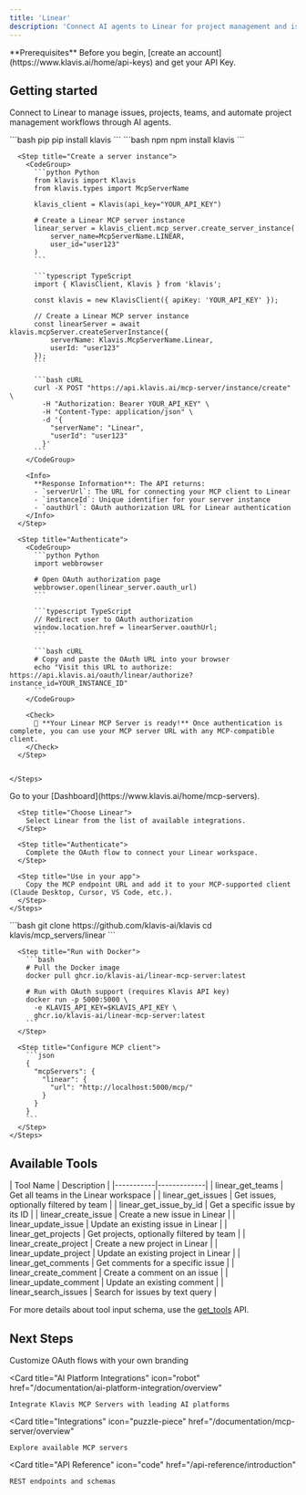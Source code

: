 ```yaml
---
title: 'Linear'
description: 'Connect AI agents to Linear for project management and issue tracking automation'
---
```


<Info>
  **Prerequisites**
  Before you begin, [create an account](https://www.klavis.ai/home/api-keys) and get your API Key.
</Info>

## Getting started

Connect to Linear to manage issues, projects, teams, and automate project management workflows through AI agents.

<Tabs>
  <Tab title="API">
    <Steps>
      <Step title="Install the SDKs (optional)">
        <CodeGroup>
          ```bash pip
          pip install klavis
          ```
          ```bash npm
          npm install klavis
          ```
        </CodeGroup>
      </Step>
      
      <Step title="Create a server instance">
        <CodeGroup>
          ```python Python
          from klavis import Klavis
          from klavis.types import McpServerName
          
          klavis_client = Klavis(api_key="YOUR_API_KEY")
          
          # Create a Linear MCP server instance
          linear_server = klavis_client.mcp_server.create_server_instance(
              server_name=McpServerName.LINEAR,
              user_id="user123"
          )
          ```
          
          ```typescript TypeScript
          import { KlavisClient, Klavis } from 'klavis';
          
          const klavis = new KlavisClient({ apiKey: 'YOUR_API_KEY' });
          
          // Create a Linear MCP server instance
          const linearServer = await klavis.mcpServer.createServerInstance({
              serverName: Klavis.McpServerName.Linear,
              userId: "user123"
          });
          ```
          
          ```bash cURL
          curl -X POST "https://api.klavis.ai/mcp-server/instance/create" \
            -H "Authorization: Bearer YOUR_API_KEY" \
            -H "Content-Type: application/json" \
            -d '{
              "serverName": "Linear",
              "userId": "user123"
            }'
          ```
        </CodeGroup>
        
        <Info>
          **Response Information**: The API returns:
          - `serverUrl`: The URL for connecting your MCP client to Linear
          - `instanceId`: Unique identifier for your server instance
          - `oauthUrl`: OAuth authorization URL for Linear authentication
        </Info>
      </Step>
      
      <Step title="Authenticate">
        <CodeGroup>
          ```python Python
          import webbrowser
          
          # Open OAuth authorization page
          webbrowser.open(linear_server.oauth_url)
          ```
          
          ```typescript TypeScript
          // Redirect user to OAuth authorization
          window.location.href = linearServer.oauthUrl;
          ```
          
          ```bash cURL
          # Copy and paste the OAuth URL into your browser
          echo "Visit this URL to authorize: https://api.klavis.ai/oauth/linear/authorize?instance_id=YOUR_INSTANCE_ID"
          ```
        </CodeGroup>
        
        <Check>
          🎉 **Your Linear MCP Server is ready!** Once authentication is complete, you can use your MCP server URL with any MCP-compatible client.
        </Check>
      </Step>
      

    </Steps>
  </Tab>
  
  <Tab title="UI">
    <Steps>
      <Step title="Open Dashboard">
        Go to your [Dashboard](https://www.klavis.ai/home/mcp-servers).
      </Step>
      
      <Step title="Choose Linear">
        Select Linear from the list of available integrations.
      </Step>
      
      <Step title="Authenticate">
        Complete the OAuth flow to connect your Linear workspace.
      </Step>
      
      <Step title="Use in your app">
        Copy the MCP endpoint URL and add it to your MCP-supported client (Claude Desktop, Cursor, VS Code, etc.).
      </Step>
    </Steps>
  </Tab>
  
  <Tab title="Open Source">
    <Steps>
      <Step title="Clone repository (for developers to build from source)">
        ```bash
        git clone https://github.com/klavis-ai/klavis
        cd klavis/mcp_servers/linear
        ```
      </Step>
      
      <Step title="Run with Docker">
        ```bash
        # Pull the Docker image
        docker pull ghcr.io/klavis-ai/linear-mcp-server:latest
        
        # Run with OAuth support (requires Klavis API key)
        docker run -p 5000:5000 \
          -e KLAVIS_API_KEY=$KLAVIS_API_KEY \
          ghcr.io/klavis-ai/linear-mcp-server:latest
        ```
      </Step>
      
      <Step title="Configure MCP client">
        ```json
        {
          "mcpServers": {
            "linear": {
              "url": "http://localhost:5000/mcp/"
            }
          }
        }
        ```
      </Step>
    </Steps>
  </Tab>
</Tabs>

## Available Tools

<Accordion title="Tools Information">
| Tool Name | Description |
|-----------|-------------|
| linear_get_teams | Get all teams in the Linear workspace |
| linear_get_issues | Get issues, optionally filtered by team |
| linear_get_issue_by_id | Get a specific issue by its ID |
| linear_create_issue | Create a new issue in Linear |
| linear_update_issue | Update an existing issue in Linear |
| linear_get_projects | Get projects, optionally filtered by team |
| linear_create_project | Create a new project in Linear |
| linear_update_project | Update an existing project in Linear |
| linear_get_comments | Get comments for a specific issue |
| linear_create_comment | Create a comment on an issue |
| linear_update_comment | Update an existing comment |
| linear_search_issues | Search for issues by text query |
</Accordion>

<Note>For more details about tool input schema, use the [get_tools](https://docs.klavis.ai/api-reference/mcp-server/get-tools) API.</Note>

## Next Steps

<CardGroup>
  <Card
    title="White-label Authentication"
    icon="palette"
    href="/documentation/auth/white-label"
  >
    Customize OAuth flows with your own branding
  </Card>
  
  <Card
    title="AI Platform Integrations"
    icon="robot"
    href="/documentation/ai-platform-integration/overview"
  >
    Integrate Klavis MCP Servers with leading AI platforms
  </Card>
  
  <Card
    title="Integrations"
    icon="puzzle-piece"
    href="/documentation/mcp-server/overview"
  >
    Explore available MCP servers
  </Card>
  
  <Card
    title="API Reference"
    icon="code"
    href="/api-reference/introduction"
  >
    REST endpoints and schemas
  </Card>
</CardGroup>